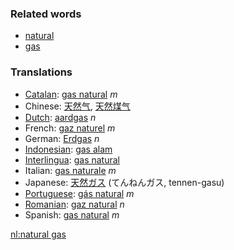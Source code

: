 ===Related words===

*[[natural]]
*[[gas]]

===Translations===
*[[Catalan]]: [[gas natural]] ''m''
*Chinese: [[天然气]], [[天然煤气]]
*[[Dutch]]: [[aardgas]] ''n''
*French: [[gaz naturel]] ''m''
*German: [[Erdgas]] ''n''
*[[Indonesian]]: [[gas alam]]
*[[Interlingua]]: [[gas natural]]
*Italian: [[gas naturale]] ''m''
*Japanese: [[天然ガス]] (てんねんガス, tennen-gasu)
*[[Portuguese]]: [[gás natural]] ''m''
*[[Romanian]]: [[gaz natural]] ''n''
*Spanish: [[gas natural]] ''m''

[[nl:natural gas]]
